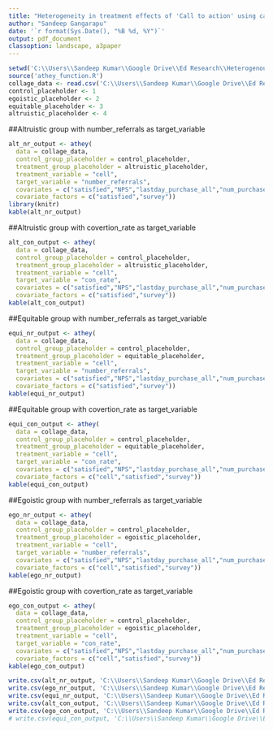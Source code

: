 ```yaml
---
title: "Heterogeneity in treatment effects of 'Call to action' using causal tree method"
author: "Sandeep Gangarapu"
date: '`r format(Sys.Date(), "%B %d, %Y")`'
output: pdf_document
classoption: landscape, a3paper
---
```

  
  
```r
setwd('C:\\Users\\Sandeep Kumar\\Google Drive\\Ed Research\\Heterogenous treatment effects\\git_code\\hte')
source('athey_function.R')
collage_data <- read.csv('C:\\Users\\Sandeep Kumar\\Google Drive\\Ed Research\\Heterogenous treatment effects\\collage_treatment_effect.csv')
control_placeholder <- 1
egoistic_placeholder <- 2
equitable_placeholder <- 3
altruistic_placeholder <- 4
```

##Altruistic group with number_referrals as target_variable
```r
alt_nr_output <- athey(
  data = collage_data,
  control_group_placeholder = control_placeholder,
  treatment_group_placeholder = altruistic_placeholder,
  treatment_variable = "cell",
  target_variable = "number_referrals",
  covariates = c("satisfied","NPS","lastday_purchase_all","num_purchase_all","money_spend_all","survey"),
  covariate_factors = c("satisfied","survey"))
library(knitr)
kable(alt_nr_output)
```

##Altruistic group with covertion_rate as target_variable
```r
alt_con_output <- athey(
  data = collage_data,
  control_group_placeholder = control_placeholder,
  treatment_group_placeholder = altruistic_placeholder,
  treatment_variable = "cell",
  target_variable = "con_rate",
  covariates = c("satisfied","NPS","lastday_purchase_all","num_purchase_all","money_spend_all","survey"),
  covariate_factors = c("satisfied","survey"))
kable(alt_con_output)
```


##Equitable group with number_referrals as target_variable
```r
equi_nr_output <- athey(
  data = collage_data,
  control_group_placeholder = control_placeholder,
  treatment_group_placeholder = equitable_placeholder,
  treatment_variable = "cell",
  target_variable = "number_referrals",
  covariates = c("satisfied","NPS","lastday_purchase_all","num_purchase_all","money_spend_all","survey"),
  covariate_factors = c("satisfied","survey"))
kable(equi_nr_output)
```


##Equitable group with covertion_rate as target_variable
```r
equi_con_output <- athey(
  data = collage_data,
  control_group_placeholder = control_placeholder,
  treatment_group_placeholder = equitable_placeholder,
  treatment_variable = "cell",
  target_variable = "con_rate",
  covariates = c("satisfied","NPS","lastday_purchase_all","num_purchase_all","money_spend_all","survey"),
  covariate_factors = c("cell","satisfied","survey"))
kable(equi_con_output)
```


##Egoistic group with number_referrals as target_variable
```r

ego_nr_output <- athey(
  data = collage_data,
  control_group_placeholder = control_placeholder,
  treatment_group_placeholder = egoistic_placeholder,
  treatment_variable = "cell",
  target_variable = "number_referrals",
  covariates = c("satisfied","NPS","lastday_purchase_all","num_purchase_all","money_spend_all","survey"),
  covariate_factors = c("cell","satisfied","survey"))
kable(ego_nr_output)
```

##Egoistic group with covertion_rate as target_variable
```r
ego_con_output <- athey(
  data = collage_data,
  control_group_placeholder = control_placeholder,
  treatment_group_placeholder = egoistic_placeholder,
  treatment_variable = "cell",
  target_variable = "con_rate",
  covariates = c("satisfied","NPS","lastday_purchase_all","num_purchase_all","money_spend_all","survey"),
  covariate_factors = c("cell","satisfied","survey"))
kable(ego_con_output)
```


```r
write.csv(alt_nr_output, 'C:\\Users\\Sandeep Kumar\\Google Drive\\Ed Research\\Heterogenous treatment effects\\alt_nr_output.csv', row.names = FALSE)
write.csv(ego_nr_output, 'C:\\Users\\Sandeep Kumar\\Google Drive\\Ed Research\\Heterogenous treatment effects\\ego_nr_output.csv', row.names = FALSE)
write.csv(equi_nr_output, 'C:\\Users\\Sandeep Kumar\\Google Drive\\Ed Research\\Heterogenous treatment effects\\equi_nr_output.csv', row.names = FALSE)
write.csv(alt_con_output, 'C:\\Users\\Sandeep Kumar\\Google Drive\\Ed Research\\Heterogenous treatment effects\\alt_con_output.csv', row.names = FALSE)
write.csv(ego_con_output, 'C:\\Users\\Sandeep Kumar\\Google Drive\\Ed Research\\Heterogenous treatment effects\\ego_con_output.csv', row.names = FALSE)
# write.csv(equi_con_output, 'C:\\Users\\Sandeep Kumar\\Google Drive\\Ed Research\\Heterogenous treatment effects\\equi_con_output.csv', row.names = FALSE)
```

